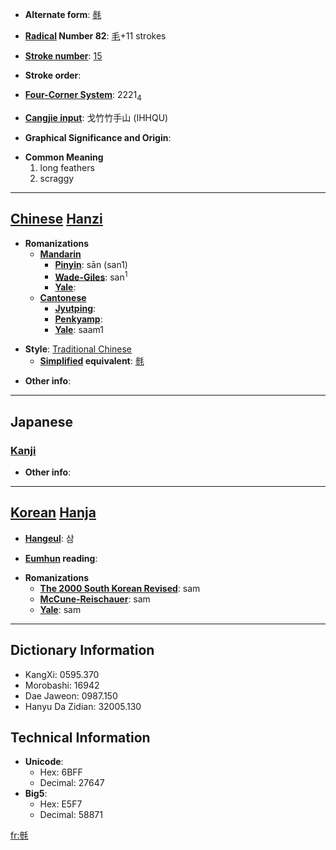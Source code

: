 * '''Alternate form''': [[毵]]

* '''[[Wiktionary:Chinese radical index| Radical]] Number 82''': [[Wiktionary:Chinese radical index 毛|毛]]+11 strokes

* '''[[Wiktionary:Chinese total strokes index|Stroke number]]''': [[Wiktionary:Chinese total strokes index 15|15]]

* '''Stroke order''': 

* '''[[Wiktionary:Chinese four corner index|Four-Corner System]]''': 2221<sub>4</sub>

* '''[[Wiktionary:Chinese Cangjie index|Cangjie input]]''': 戈竹竹手山 (IHHQU)

* '''Graphical Significance and Origin''': 

* '''Common Meaning'''
*#long feathers
*# scraggy


----

== [[Chinese]] [[Hanzi]] ==

* '''Romanizations'''
** '''[[Mandarin]]'''
*** '''[[Pinyin]]''': sān (san1)
*** '''[[Wade-Giles]]''': san<sup>1</sup>
*** '''[[Yale]]''': 
** '''[[Cantonese]]'''
*** '''[[Jyutping]]''':
*** '''[[Penkyamp]]''': 
*** '''[[Yale]]''': saam1

* '''Style''': [[Traditional Chinese]] 
** '''[[Simplified Chinese|Simplified]] equivalent''': [[毵]]

* '''Other info''': 

----

==Japanese==
===[[Kanji]]===
{{kanji|on readings=[[さん]] (san)|kun readings=[[けがながい]] (keganagai)}}

* '''Other info''':  

----

== [[Korean]] [[Hanja]] ==

* '''[[Hangeul]]''': 삼

* '''[[Eumhun]] reading''': 

* '''Romanizations'''
** '''[[The 2000 South Korean Revised Romanization|The 2000 South Korean Revised]]''': sam
** '''[[McCune-Reischauer]]''': sam
** '''[[Yale]]''': sam

----

== Dictionary Information ==

* KangXi: 0595.370
* Morobashi: 16942
* Dae Jaweon: 0987.150
* Hanyu Da Zidian: 32005.130

== Technical Information ==

* '''Unicode''':
** Hex: 6BFF
** Decimal: 27647
* '''Big5''':
** Hex: E5F7
** Decimal: 58871

[[fr:毿]]